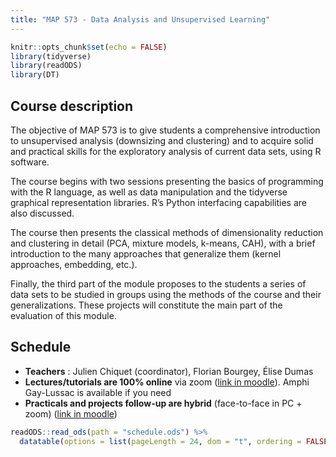 ```yaml
---
title: "MAP 573 - Data Analysis and Unsupervised Learning"
---
```


```r
knitr::opts_chunk$set(echo = FALSE)
library(tidyverse)
library(readODS)
library(DT)
```

## Course description

The objective of MAP 573 is to give students a comprehensive introduction to unsupervised analysis (downsizing and clustering) and to acquire solid and practical skills for the exploratory analysis of current data sets, using R software.

The course begins with two sessions presenting the basics of programming with the R language, as well as data manipulation and the tidyverse graphical representation libraries. R's Python interfacing capabilities are also discussed.

The course then presents the classical methods of dimensionality reduction and clustering in detail (PCA, mixture models, k-means, CAH), with a brief introduction to the many approaches that generalize them (kernel approaches, embedding, etc.).

Finally, the third part of the module proposes to the students a series of data sets to be studied in groups using the methods of the course and their generalizations. These projects will constitute the main part of the evaluation of this module.


## Schedule

  - **Teachers** : Julien Chiquet (coordinator), Florian Bourgey, Élise Dumas
  - **Lectures/tutorials are 100% online** via zoom ([link in moodle](https://moodle.polytechnique.fr/enrol/index.php?id=9404)).  Amphi Gay-Lussac is available if you need 
  - **Practicals and projects follow-up are hybrid** (face-to-face in PC + zoom) ([link in moodle](https://moodle.polytechnique.fr/enrol/index.php?id=9404))

```r
readODS::read_ods(path = "schedule.ods") %>% 
  datatable(options = list(pageLength = 24, dom = "t", ordering = FALSE), rownames = FALSE)
```

